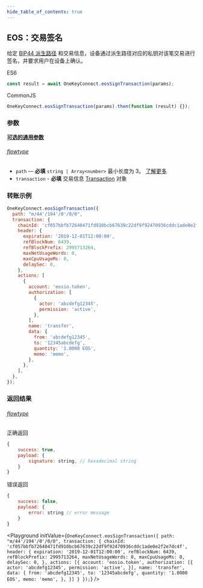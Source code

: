 ```yaml
---
hide_table_of_contents: true
---
```



## EOS：交易签名

给定 [BIP44 派生路径](./path) 和交易信息，设备通过派生路径对应的私钥对该笔交易进行签名，并要求用户在设备上确认。

ES6

```javascript
const result = await OneKeyConnect.eosSignTransaction(params);
```

CommonJS

```javascript
OneKeyConnect.eosSignTransaction(params).then(function (result) {});
```

### 参数

[**可选的通用参数**](./commonParams)

###### [flowtype](https://github.com/OneKeyHQ/connect/blob/onekey/src/js/types/params.js#L69-L72)

- `path` — **必填** `string | Array<number>` 最小长度为 3。 [了解更多](./path)
- `transaction` - **必填** 交易信息 [Transaction](https://github.com/OneKeyHQ/connect/blob/onekey/src/js/types/eos.js#L145-L149) 对象

### 转账示例

```javascript
OneKeyConnect.eosSignTransaction({
  path: "m/44'/194'/0'/0/0",
  transaction: {
    chainId: 'cf057bbfb72640471fd910bcb67639c22df9f92470936cddc1ade0e2f2e7dc4f',
    header: {
      expiration: '2019-12-01T12:00:00',
      refBlockNum: 6439,
      refBlockPrefix: 2995713264,
      maxNetUsageWords: 0,
      maxCpuUsageMs: 0,
      delaySec: 0,
    },
    actions: [
      {
        account: 'eosio.token',
        authorization: [
          {
            actor: 'abcdefg12345',
            permission: 'active',
          },
        ],
        name: 'transfer',
        data: {
          from: 'abcdefg12345',
          to: '12345abcdefg',
          quantity: '1.0000 EOS',
          memo: 'memo',
        },
      },
    ],
  },
});
```

### 返回结果

###### [flowtype](https://github.com/OneKeyHQ/connect/blob/onekey/src/js/types/eos.js#L160-L163)

正确返回

```javascript
{
    success: true,
    payload: {
        signature: string, // hexadecimal string
    }
}
```

错误返回

```javascript
{
    success: false,
    payload: {
        error: string // error message
    }
}
```

<Playground
  initValue={`OneKeyConnect.eosSignTransaction({
    path: "m/44'/194'/0'/0/0",
    transaction: {
        chainId: 'cf057bbfb72640471fd910bcb67639c22df9f92470936cddc1ade0e2f2e7dc4f',
        header: {
            expiration: '2019-12-01T12:00:00',
            refBlockNum: 6439,
            refBlockPrefix: 2995713264,
            maxNetUsageWords: 0,
            maxCpuUsageMs: 0,
            delaySec: 0,
        },
        actions: [{
            account: 'eosio.token',
            authorization: [{
                actor: 'abcdefg12345',
                permission: 'active',
            }],
            name: 'transfer',
            data: {
                from: 'abcdefg12345',
                to: '12345abcdefg',
                quantity: '1.0000 EOS',
                memo: 'memo',
            },
        }]
    }
});`}
/>
